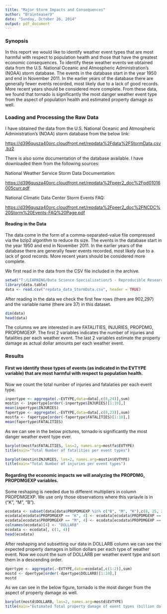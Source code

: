 ```yaml
---
title: "Major Storm Impacts and Consequences"
author: "Brainteaser9"
date: "Sunday, October 26, 2014"
output: pdf_document
---
```


### Synopsis

In this report we would like to identify weather event types that are most harmful with respect to population health and those that have the greatest economic consequences. To identify these weather events we obtained data from the U.S. National Oceanic and Atmospheric Administration's (NOAA) storm database. The events in the database start in the year 1950 and end in November 2011. In the earlier years of the database there are generally fewer events recorded, most likely due to a lack of good records. More recent years should be considered more complete. From these data, we found that tornado is significantly the most danger weather event type from the aspect of population health and estimated property damage as well.

### Loading and Processing the Raw Data

I have obtained the data from the U.S. National Oceanic and Atmospheric Administration's (NOAA) storm database from the below link:

<https://d396qusza40orc.cloudfront.net/repdata%2Fdata%2FStormData.csv.bz2>

There is also some documentation of the database available. I have downloaded them from the following sources:

National Weather Service Storm Data Documentation:

<https://d396qusza40orc.cloudfront.net/repdata%2Fpeer2_doc%2Fpd01016005curr.pdf>

National Climatic Data Center Storm Events FAQ:

<https://d396qusza40orc.cloudfront.net/repdata%2Fpeer2_doc%2FNCDC%20Storm%20Events-FAQ%20Page.pdf>


#### Reading in the Data

The data come in the form of a comma-separated-value file compressed via the bzip2 algorithm to reduce its size. The events in the database start in the year 1950 and end in November 2011. In the earlier years of the database there are generally fewer events recorded, most likely due to a lack of good records. More recent years should be considered more complete.

We first read in the data from the CSV file included in the archive.

```r
setwd("T:/LEARNING/Data Science Specialization/5 - Reproducible Research/RepData_PA2")
library(data.table)
data <- read.csv("repdata_data_StormData.csv", header = TRUE)
```

After reading in the data we check the first few rows (there are 902,297) and the variable name (there are 37) in this dataset.
```r
dim(data)
head(data)
```

The columns we are interested in are FATALITIES, INJURIES, PROPDMG, PROPDMGEXP. The first 2 variables indicates the number of injuries and fatalities per each weather event. The last 2 variables estimate the property damage as actual dollar amounts per each weather event.

### Results

#### First we identify those types of events (as indicated in the EVTYPE variable) that are most harmful with respect to population health.

Now we count the total number of injuries and fatalaties per each event type.
```r
inpertype <- aggregate(.~EVTYPE,data=data[,c(8,24)],sum)
mostin <- inpertype[order(-inpertype$INJURIES)[1:10],]
mean(inpertype$INJURIES)
fapertype <- aggregate(.~EVTYPE,data=data[,c(8,23)],sum)
mostfa <- fapertype[order(-fapertype$FATALITIES)[1:10],]
mean(fapertype$FATALITIES)
```

As we can see in the below pictures, tornado is significantly the most danger weather event type ever.
```r
barplot(mostfa$FATALITIES, las=2, names.arg=mostfa$EVTYPE)
title(main="Total Number of fatalities per event types")

barplot(mostin$INJURIES, las=2, names.arg=mostin$EVTYPE)
title(main="Total Number of injuries per event types")
```

#### Regarding the economic impacts we will analyzing the PROPDMG, PROPDMGEXP variables.

Some reshaping is needed due to different multipliers in column PROPDMGEXP. We use only those observations where this variavle is in ("K", "M", "B").

```r
ecodata <- subset(data[data$PROPDMGEXP %in% c("B", "M", "K"),c(8, 25, 26)])
ecodata[ecodata$PROPDMGEXP == "K", 4] <- ecodata[ecodata$PROPDMGEXP == "K",]$PROPDMG / 1000000
ecodata[ecodata$PROPDMGEXP == "M", 4] <- ecodata[ecodata$PROPDMGEXP == "M",]$PROPDMG / 1000
colnames(ecodata)[4] <- "DOLLARB"
ecodata <- ecodata[, c(1, 4)]
head(ecodata)
```

After reshaping and subsetting our data in DOLLARB column we can see the expected property damages in billion dollars per each type of weather event. Now we count the sum of DOLLARB per weather event type and sort them in a descending order.

```r
dpertype <- aggregate(.~EVTYPE,data=ecodata[,c(1:2)],sum)
mostd <- dpertype[order(-dpertype$DOLLARB)[1:10],]
mostd
```

As we can see in the below figure, tornado is the most danger from the aspect of property damage as well.

```r
barplot(mostd$DOLLARB, las=2, names.arg=mostd$EVTYPE)
title(main="Estimated Total property damage of event types (billion dollars)")
```